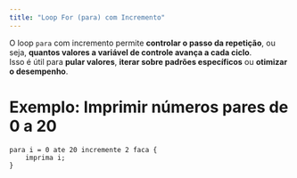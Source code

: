 ```yaml
---
title: "Loop For (para) com Incremento"
---
```


O loop `para` com incremento permite **controlar o passo da repetição**, ou seja, **quantos valores a variável de controle avança a cada ciclo**.  
Isso é útil para **pular valores**, **iterar sobre padrões específicos** ou **otimizar o desempenho**.

# Exemplo: Imprimir números pares de 0 a 20

```lipo
para i = 0 ate 20 incremente 2 faca {
    imprima i;
}
